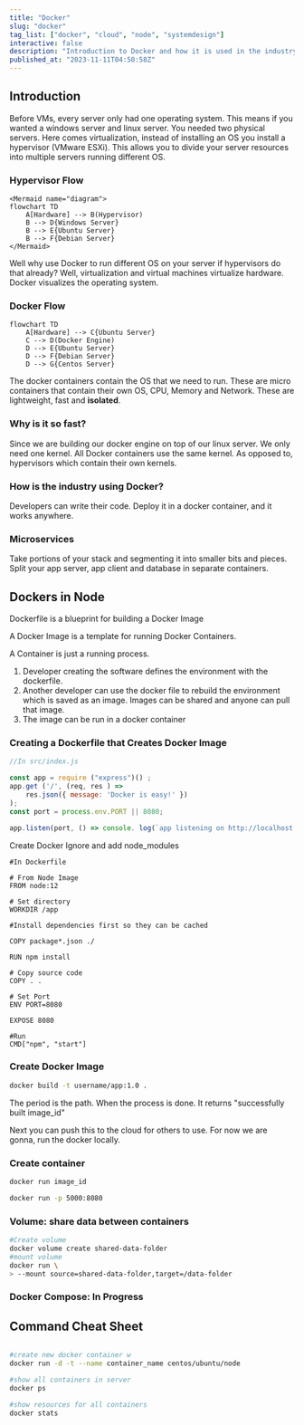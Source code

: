 ```yaml
---
title: "Docker"
slug: "docker"
tag_list: ["docker", "cloud", "node", "systemdesign"]
interactive: false
description: "Introduction to Docker and how it is used in the industry."
published_at: "2023-11-11T04:50:58Z"
---
```


## Introduction

Before VMs, every server only had one operating system. This means if you wanted a windows server and linux server. You needed two physical servers. Here comes virtualization, instead of installing an OS you install a hypervisor (VMware ESXi). This allows you to divide your server resources into multiple servers running different OS.

### Hypervisor Flow

```mermaid
<Mermaid name="diagram">
flowchart TD
    A[Hardware] --> B(Hypervisor)
    B --> D{Windows Server}
    B --> E{Ubuntu Server}
    B --> F{Debian Server}
</Mermaid>
```

Well why use Docker to run different OS on your server if hypervisors do that already? Well, virtualization and virtual machines virtualize hardware. Docker visualizes the operating system.

### Docker Flow

```mermaid
flowchart TD
    A[Hardware] --> C{Ubuntu Server}
    C --> D(Docker Engine)
    D --> E{Ubuntu Server}
    D --> F{Debian Server}
    D --> G{Centos Server}
```

The docker containers contain the OS that we need to run. These are micro containers that contain their own OS, CPU, Memory and Network. These are lightweight, fast and **isolated**.

### Why is it so fast?

Since we are building our docker engine on top of our linux server. We only need one kernel. All Docker containers use the same kernel. As opposed to, hypervisors which contain their own kernels.

### How is the industry using Docker?

Developers can write their code. Deploy it in a docker container, and it works anywhere.

### Microservices

Take portions of your stack and segmenting it into smaller bits and pieces. Split your app server, app client and database in separate containers.

## Dockers in Node

Dockerfile is a blueprint for building a Docker Image

A Docker Image is a template for running Docker Containers.

A Container is just a running process.

1. Developer creating the software defines the environment with the dockerfile.
2. Another developer can use the docker file to rebuild the environment which is saved as an image. Images can be shared and anyone can pull that image.
3. The image can be run in a docker container

### Creating a Dockerfile that Creates Docker Image

```js
//In src/index.js

const app = require ("express")() ;
app.get ('/', (req, res ) =>
    res.json({ message: 'Docker is easy!' })
);
const port = process.env.PORT || 8080;

app.listen(port, () => console. log(`app listening on http://localhost:${port}`))
```

Create Docker Ignore and add node_modules

```Docker
#In Dockerfile

# From Node Image
FROM node:12

# Set directory
WORKDIR /app

#Install dependencies first so they can be cached

COPY package*.json ./

RUN npm install

# Copy source code 
COPY . .

# Set Port
ENV PORT=8080

EXPOSE 8080

#Run
CMD["npm", "start"]
```

### Create Docker Image

```bash
docker build -t username/app:1.0 . 
```

The period is the path. When the process is done. It returns "successfully built image_id"

Next you can push this to the cloud for others to use. For now we are gonna, run the docker locally.

### Create container

```bash
docker run image_id

docker run -p 5000:8080

```

### Volume: share data between containers

```bash
#Create volume
docker volume create shared-data-folder
#mount volume
docker run \
> --mount source=shared-data-folder,target=/data-folder
```

### Docker Compose: In Progress

## Command Cheat Sheet

```bash

#create new docker container w
docker run -d -t --name container_name centos/ubuntu/node

#show all containers in server
docker ps

#show resources for all containers
docker stats
```
